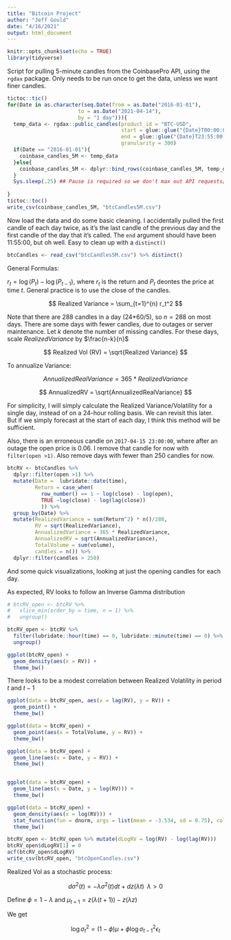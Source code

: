 ```yaml
---
title: "Bitcoin Project"
author: "Jeff Gould"
date: "4/16/2021"
output: html_document
---
```


```r
knitr::opts_chunk$set(echo = TRUE)
library(tidyverse)
```


Script for pulling 5-minute candles from the CoinbasePro API, using the `rgdax` package. Only needs to be run once to get the data, unless we want finer candles. 

```r
tictoc::tic()
for(Date in as.character(seq.Date(from = as.Date("2016-01-01"), 
                       to = as.Date("2021-04-14"),
                       by = "1 day"))){
  temp_data <- rgdax::public_candles(product_id = "BTC-USD",
                                     start = glue::glue("{Date}T00:00:00.000000Z"),
                                     end = glue::glue("{Date}T23:55:00.000000Z"),
                                     granularity = 300)
  if(Date == "2016-01-01"){
    coinbase_candles_5M <- temp_data
  }else{
    coinbase_candles_5M <- dplyr::bind_rows(coinbase_candles_5M, temp_data)
  }
  Sys.sleep(.25) ## Pause is required so we don't max out API requests/1s periods
  
}
tictoc::toc()
write_csv(coinbase_candles_5M, "btcCandles5M.csv")
```

Now load the data and do some basic cleaning. I accidentally pulled the first candle of each day twice, as it's the last candle of the previous day and the first candle of the day that it's called. The `end` argument should have been 11:55:00, but oh well. Easy to clean up with a `distinct()`


```r
btcCandles <- read_csv("btcCandles5M.csv") %>% distinct() 
```


General Formulas:

$r_t = \log(P_t) - \log(P_{t-1})$, where $r_t$ is the return and $P_t$ deontes the price at time $t$. General practice is to use the close of the candles.

$$
Realized Variance = \sum_{t=1}^{n} r_t^2
$$

Note that there are 288 candles in a day (24*60/5), so $n=288$ on most days. There are some days with fewer candles, due to outages or server maintenance. Let $k$ denote the number of missing candles. For these days, scale $RealizedVariance$ by $\frac{n-k}{n}$

$$
Realized Vol (RV) = \sqrt{Realized Variance}
$$

To annualize Variance:

$$
AnnualizedRealVariance = 365 * RealizedVariance
$$

$$
AnnualizedRV = \sqrt{AnnualizedRealVariance}
$$

For simplicity, I will simply calculate the Realized Variance/Volatility for a single day, instead of on a 24-hour rolling basis. We can revisit this later. But if we simply forecast at the start of each day, I think this method will be sufficient.

Also, there is an erroneous candle on `2017-04-15 23:00:00`, where after an outage the open price is 0.06. I remove that candle for now with `filter(open >1)`. Also remove days with fewer than 250 candles for now.

```r
btcRV <- btcCandles %>% 
  dplyr::filter(open >1) %>%
  mutate(Date =  lubridate::date(time),
         Return = case_when(
           row_number() == 1 ~ log(close) - log(open),
           TRUE ~log(close) - log(lag(close))
           )) %>%
  group_by(Date) %>%
  mutate(RealizedVariance = sum(Return^2) * n()/288,
         RV = sqrt(RealizedVariance),
         AnnualizedVariance = 365 * RealizedVariance,
         AnnualizedRV = sqrt(AnnualizedVariance),
         TotalVolume = sum(volume),
         candles = n()) %>%
  dplyr::filter(candles > 250)

```


And some quick visualizations, looking at just the opening candles for each day.

As expected, RV looks to follow an Inverse Gamma distribution

```r

# btcRV_open <- btcRV %>%
#   slice_min(order_by = time, n = 1) %>%
#   ungroup()

btcRV_open <- btcRV %>%
  filter(lubridate::hour(time) == 0, lubridate::minute(time) == 0) %>%
  ungroup()

ggplot(btcRV_open) +
  geom_density(aes(x = RV)) +
  theme_bw()

```



There looks to be a modest correlation between Realized Volatility in period $t$ and $t-1$



```r
ggplot(data = btcRV_open, aes(x = lag(RV), y = RV)) +
  geom_point() +
  theme_bw()

```



```r
ggplot(data = btcRV_open) +
  geom_point(aes(x = TotalVolume, y = RV)) +
  theme_bw()

```


```r
ggplot(data = btcRV_open) +
  geom_line(aes(x = Date, y = RV)) +
  theme_bw()


ggplot(data = btcRV_open) +
  geom_line(aes(x = Date, y = log(RV))) +
  theme_bw()

ggplot(data = btcRV_open) +
  geom_density(aes(x = log(RV))) +
  stat_function(fun = dnorm, args = list(mean = -3.534, sd = 0.75), col = "blue") +
  theme_bw()

btcRV_open <- btcRV_open %>% mutate(dLogRV = log(RV) - log(lag(RV)))
btcRV_open$dLogRV[1] = 0
acf(btcRV_open$dLogRV)
write_csv(btcRV_open, "btcOpenCandles.csv")
```



Realized Vol as a stochastic process:

$$
d\sigma^2(t) = - \lambda \sigma^2(t) dt + dz(\lambda t) \,\,\, \lambda > 0
$$

Define $\phi = 1 - \lambda$ and $\mu_{t+1} = z(\lambda (t+1)) - z(\lambda z)$


We get 

$$
\log \sigma^2_t = (1 - \phi)\mu + \phi \log \sigma^2_{t-1} \epsilon_t
$$








